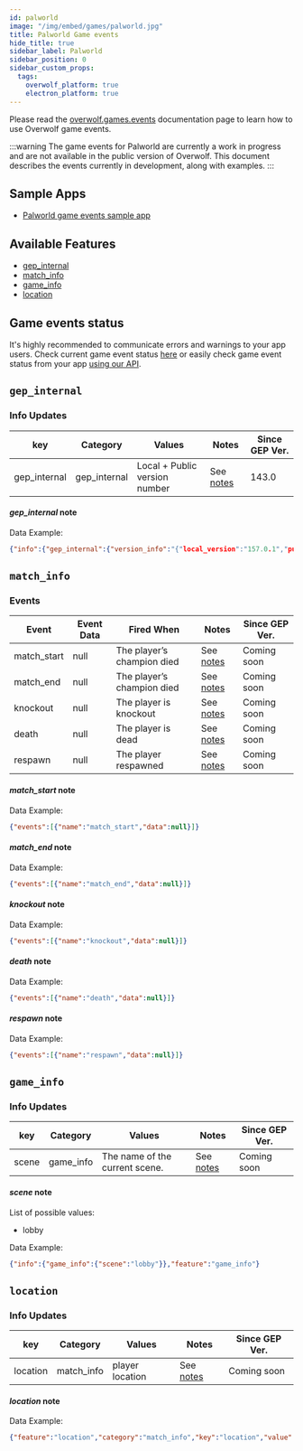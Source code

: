 ```yaml
---
id: palworld
image: "/img/embed/games/palworld.jpg"
title: Palworld Game events
hide_title: true
sidebar_label: Palworld
sidebar_position: 0
sidebar_custom_props:
  tags:
    overwolf_platform: true
    electron_platform: true
---
```


<!-- GENERATED USING /scripts/generate.js -->

<head>
  <meta name="keywords" content="API for Palworld, Palworld API, SDK for Palworld, Palworld SDK"/>
</head>

<GameInfo gameId={23944} page="docs" />

Please read the [overwolf.games.events](/api/live-game-data) documentation page to learn how to use Overwolf game events.

:::warning
The game events for Palworld are currently a work in progress and are not available in the public version of Overwolf.
This document describes the events currently in development, along with examples.
:::

## Sample Apps

* [Palworld game events sample app](https://github.com/overwolf/events-sample-app)

## Available Features

* [gep_internal](#gep_internal)
* [match_info](#match_info)
* [game_info](#game_info)
* [location](#location)


## Game events status

It's highly recommended to communicate errors and warnings to your app users. Check current game event status [here](/status/) or  easily check game event status from your app [using our API](/topics/using-events/how-to-check-events-status-from-app).

## `gep_internal`

### Info Updates

key          | Category    | Values                    | Notes                 | Since GEP Ver. |
------------ | ------------| ------------------------- | --------------------- | ------------- |
gep_internal | gep_internal| Local + Public version number|See [notes](#gep_internal-note)|   143.0       |

#### *gep_internal* note

Data Example:

```json
{"info":{"gep_internal":{"version_info":"{"local_version":"157.0.1","public_version":"157.0.1","is_updated":true}"}},"feature":"gep_internal"}
```

## `match_info`

### Events

Event | Event Data                        | Fired When                  | Notes              | Since GEP Ver. |
------| ----------------------------------| --------------------------- | ------------------ | --------------|
match_start | null | The player’s champion died  | See [notes](#match_start-note) |     Coming soon      |
match_end | null | The player’s champion died  | See [notes](#match_end-note) |     Coming soon     |
knockout | null | The player is knockout  | See [notes](#knockout-note) |     Coming soon      |
death | null | The player is dead  | See [notes](#death-note) |      Coming soon       |
respawn | null | The player respawned  | See [notes](#respawn-note) |     Coming soon       |

#### *match_start* note

Data Example:

```json
{"events":[{"name":"match_start","data":null}]}
```

#### *match_end* note

Data Example:

```json
{"events":[{"name":"match_end","data":null}]}
```

#### *knockout* note

Data Example:

```json
{"events":[{"name":"knockout","data":null}]}
```

#### *death* note

Data Example:

```json
{"events":[{"name":"death","data":null}]}
```

#### *respawn* note

Data Example:

```json
{"events":[{"name":"respawn","data":null}]}
```

## `game_info`

### Info Updates

key          | Category    | Values                    | Notes                 | Since GEP Ver. |
------------ | ------------| ------------------------- | --------------------- | ------------- | 
scene        | game_info   | The name of the current scene. |See [notes](#scene-note)|      Coming soon      |

#### *scene* note

List of possible values:
* lobby

Data Example:

```json
{"info":{"game_info":{"scene":"lobby"}},"feature":"game_info"}
```

## `location`

### Info Updates

key          | Category    | Values                    | Notes                 | Since GEP Ver. |
------------ | ------------| ------------------------- | --------------------- | ------------- | 
location | match_info   | player location  |  See [notes](#location-note) |     Coming soon  

#### *location* note

Data Example:

```json
{"feature":"location","category":"match_info","key":"location","value":"{\"x\" : -1001.76,\"y\" : 133.699,\"z\" : 77.6396}"}
```

